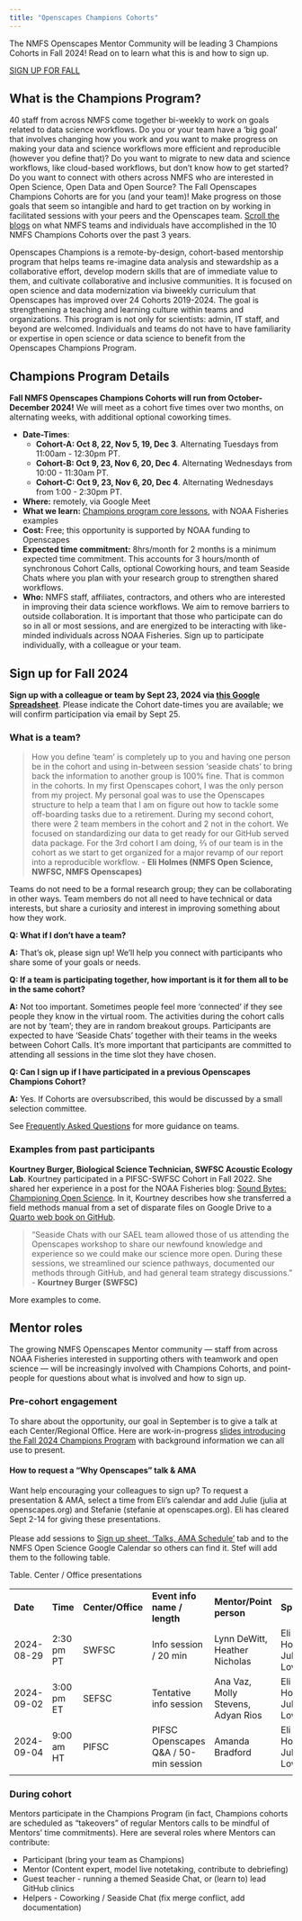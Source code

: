 ```yaml
---
title: "Openscapes Champions Cohorts"
---
```


The NMFS Openscapes Mentor Community will be leading 3 Champions Cohorts in Fall 2024! Read on to learn what this is and how to sign up.

[SIGN UP FOR FALL](https://nmfs-openscapes.github.io/champions.html#sign-up-for-fall-2024)

## What is the Champions Program?

40 staff from across NMFS come together bi-weekly to work on goals related to data science workflows. Do you or your team have a ‘big goal’ that involves changing how you work and you want to make progress on making your data and science workflows more efficient and reproducible (however you define that)? Do you want to migrate to new data and science workflows, like cloud-based workflows, but don’t know how to get started? Do you want to connect with others across NMFS who are interested in Open Science, Open Data and Open Source? The Fall Openscapes Champions Cohorts are for you (and your team)! Make progress on those goals that seem so intangible and hard to get traction on by working in facilitated sessions with your peers and the Openscapes team. [Scroll the blogs](https://nmfs-openscapes.github.io/blog.html#category=champions) on what NMFS teams and individuals have accomplished in the 10 NMFS Champions Cohorts over the past 3 years.

Openscapes Champions is a remote-by-design, cohort-based mentorship program that helps teams re-imagine data analysis and stewardship as a collaborative effort, develop modern skills that are of immediate value to them, and cultivate collaborative and inclusive communities. It is focused on open science and data modernization via biweekly curriculum that Openscapes has improved over 24 Cohorts 2019-2024. The goal is strengthening a teaching and learning culture within teams and organizations. This program is not only for scientists: admin, IT staff, and beyond are welcomed. Individuals and teams do not have to have familiarity or expertise in open science or data science to benefit from the Openscapes Champions Program.

```{=html}
<!--- Through Openscapes cohorts, you focus on your own work with your peers or a team. As the program introduces modern concepts, tooling, and examples from your peers for collaborative open data science, groups focus on where you are and where you want to go together. **Openscapes Champions is "not your traditional training/workshop" because teams:**

-   Have real-world experiential learning: developing psychological safety and habits for implementing change
-   Learn together and get unstuck: Identify and make progress on barriers as Openscapes introduces modern concepts, tooling, and examples from peers
-   Work on what is important to them, often something hard to do. Something they want to change.
--->
```
## Champions Program Details

**Fall NMFS Openscapes Champions Cohorts will run from October-December 2024!** We will meet as a cohort five times over two months, on alternating weeks, with additional optional coworking times.

-   **Date-Times**:
    -   **Cohort-A: Oct 8, 22, Nov 5, 19, Dec 3**. Alternating Tuesdays from 11:00am - 12:30pm PT.
    -   **Cohort-B: Oct 9, 23, Nov 6, 20, Dec 4**. Alternating Wednesdays from 10:00 - 11:30am PT.
    -   **Cohort-C: Oct 9, 23, Nov 6, 20, Dec 4**. Alternating Wednesdays from 1:00 - 2:30pm PT.
-   **Where:** remotely, via Google Meet
-   **What we learn:** [Champions program core lessons](https://openscapes.github.io/series), with NOAA Fisheries examples
-   **Cost:** Free; this opportunity is supported by NOAA funding to Openscapes
-   **Expected time commitment:** 8hrs/month for 2 months is a minimum expected time commitment. This accounts for 3 hours/month of synchronous Cohort Calls, optional Coworking hours, and team Seaside Chats where you plan with your research group to strengthen shared workflows.
-   **Who:** NMFS staff, affiliates, contractors, and others who are interested in improving their data science workflows. We aim to remove barriers to outside collaboration. It is important that those who participate can do so in all or most sessions, and are energized to be interacting with like-minded individuals across NOAA Fisheries. Sign up to participate individually, with a colleague or your team.

## Sign up for Fall 2024

**Sign up with a colleague or team by Sept 23, 2024 via [this Google Spreadsheet](https://docs.google.com/spreadsheets/d/10zTz6i-ZuwnQhCTG63jRku0BtVwgc9e1tqnfGuiyM2c/edit?gid=1241468325#gid=1241468325)**. Please indicate the Cohort date-times you are available; we will confirm participation via email by Sept 25.

### **What is a team?**

> How you define 'team' is completely up to you and having one person be in the cohort and using in-between session 'seaside chats' to bring back the information to another group is 100% fine. That is common in the cohorts. In my first Openscapes cohort, I was the only person from my project. My personal goal was to use the Openscapes structure to help a team that I am on figure out how to tackle some off-boarding tasks due to a retirement. During my second cohort, there were 2 team members in the cohort and 2 not in the cohort. We focused on standardizing our data to get ready for our GitHub served data package. For the 3rd cohort I am doing, 2⁄3 of our team is in the cohort as we start to get organized for a major revamp of our report into a reproducible workflow. - **Eli Holmes (NMFS Open Science, NWFSC, NMFS Openscapes)**

Teams do not need to be a formal research group; they can be collaborating in other ways. Team members do not all need to have technical or data interests, but share a curiosity and interest in improving something about how they work.

**Q: What if I don’t have a team?**

**A:** That’s ok, please sign up! We’ll help you connect with participants who share some of your goals or needs.

**Q: If a team is participating together, how important is it for them all to be in the same cohort?**

**A:** Not too important. Sometimes people feel more 'connected' if they see people they know in the virtual room. The activities during the cohort calls are not by 'team'; they are in random breakout groups. Participants are expected to have ‘Seaside Chats’ together with their teams in the weeks between Cohort Calls. It’s more important that participants are committed to attending all sessions in the time slot they have chosen.

**Q: Can I sign up if I have participated in a previous Openscapes Champions Cohort?**

**A:** Yes. If Cohorts are oversubscribed, this would be discussed by a small selection committee.

See [Frequently Asked Questions](https://openscapes.org/faq) for more guidance on teams.

### Examples from past participants

**Kourtney Burger, Biological Science Technician, SWFSC Acoustic Ecology Lab**. Kourtney participated in a PIFSC-SWFSC Cohort in Fall 2022. She shared her experience in a post for the NOAA Fisheries blog: [Sound Bytes: Championing Open Science](https://www.fisheries.noaa.gov/science-blog/sound-bytes-championing-open-science). In it, Kourtney describes how she transferred a field methods manual from a set of disparate files on Google Drive to a [Quarto web book on GitHub](https://sael-swfsc.github.io/adrift-field-methods/).

> “Seaside Chats with our SAEL team allowed those of us attending the Openscapes workshop to share our newfound knowledge and experience so we could make our science more open. During these sessions, we streamlined our science pathways, documented our methods through GitHub, and had general team strategy discussions.” - **Kourtney Burger (SWFSC)**

More examples to come.

## Mentor roles

The growing NMFS Openscapes Mentor community — staff from across NOAA Fisheries interested in supporting others with teamwork and open science — will be increasingly involved with Champions Cohorts, and point-people for questions about what is involved and how to sign up.

### Pre-cohort engagement

To share about the opportunity, our goal in September is to give a talk at each Center/Regional Office. Here are work-in-progress [slides introducing the Fall 2024 Champions Program](https://docs.google.com/presentation/d/1a_nDKAxpvaWURITBm_HiDvzCd7GLDmb8ooi-d0dRI5I/edit?usp=sharing) with background information we can all use to present.

#### **How to request a “Why Openscapes” talk & AMA**

Want help encouraging your colleagues to sign up? To request a presentation & AMA, select a time from Eli’s calendar and add Julie (julia at openscapes.org) and Stefanie (stefanie at openscapes.org). Eli has cleared Sept 2-14 for giving these presentations.\
\
Please add sessions to [Sign up sheet, 'Talks, AMA Schedule'](https://docs.google.com/spreadsheets/d/10zTz6i-ZuwnQhCTG63jRku0BtVwgc9e1tqnfGuiyM2c/edit?gid=1423956583#gid=1423956583) tab and to the NMFS Open Science Google Calendar so others can find it. Stef will add them to the following table.

Table. Center / Office presentations

|            |            |                   |                              |                                    |                           |
|------------|------------|------------|------------|------------|------------|------------|
| **Date**   | **Time**   | **Center/Office** | **Event info name / length** | **Mentor/Point person**            | **Speaker**               | **Google Meet link** |
| 2024-08-29 | 2:30 pm PT | SWFSC             | Info session / 20 min        | Lynn DeWitt, Heather Nicholas      | Eli Holmes, Julie Lowndes | https://meet.google.com/nuh-xaap-yph |
| 2024-09-02 | 3:00 pm ET | SEFSC             | Tentative info session       | Ana Vaz, Molly Stevens, Adyan Rios | Eli Holmes, Julie Lowndes |                                      |
| 2024-09-04 | 9:00 am HT | PIFSC             | PIFSC Openscapes Q&A / 50-min session | Amanda Bradford           | Eli Holmes, Julie Lowndes | https://meet.google.com/gbo-ankc-sme |
|            |            |                   |                              |                                    |                           |                                      |

### During cohort

Mentors participate in the Champions Program (in fact, Champions cohorts are scheduled as "takeovers" of regular Mentors calls to be mindful of Mentors' time commitments). Here are several roles where Mentors can contribute:

-   Participant (bring your team as Champions)
-   Mentor (Content expert, model live notetaking, contribute to debriefing)
-   Guest teacher - running a themed Seaside Chat, or (learn to) lead GitHub clinics
-   Helpers - Coworking / Seaside Chat (fix merge conflict, add documentation)

